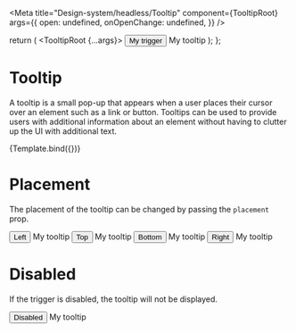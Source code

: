 

<Meta
  title="Design-system/headless/Tooltip"
  component={TooltipRoot}
  args={{
    open: undefined,
    onOpenChange: undefined,
  }}
/>

  return (
    <TooltipRoot {...args}>
      <TooltipTrigger>
        <button>My trigger</button>
      </TooltipTrigger>
      <TooltipContent>My tooltip</TooltipContent>
    </TooltipRoot>
  );
};

# Tooltip

A tooltip is a small pop-up that appears when a user places their cursor over an element such as a link or button. Tooltips can be used to provide users with additional information about an element without having to clutter up the UI with additional text.

<Canvas>
  <Story name="Tooltip">{Template.bind({})}</Story>
</Canvas>

# Placement

The placement of the tooltip can be changed by passing the `placement` prop.

<Canvas>
  <Story name="Tooltip placement">
    <TooltipRoot placement="left">
      <TooltipTrigger>
        <button>Left</button>
      </TooltipTrigger>
      <TooltipContent>My tooltip</TooltipContent>
    </TooltipRoot>
    <TooltipRoot placement="top">
      <TooltipTrigger>
        <button>Top</button>
      </TooltipTrigger>
      <TooltipContent>My tooltip</TooltipContent>
    </TooltipRoot>
    <TooltipRoot placement="bottom">
      <TooltipTrigger>
        <button>Bottom</button>
      </TooltipTrigger>
      <TooltipContent>My tooltip</TooltipContent>
    </TooltipRoot>
    <TooltipRoot placement="right">
      <TooltipTrigger>
        <button>Right</button>
      </TooltipTrigger>
      <TooltipContent>My tooltip</TooltipContent>
    </TooltipRoot>
  </Story>
</Canvas>

# Disabled

If the trigger is disabled, the tooltip will not be displayed.

<Canvas>
  <Story name="Tooltip disabled">
    <TooltipRoot>
      <TooltipTrigger>
        <Button isDisabled>Disabled</Button>
      </TooltipTrigger>
      <TooltipContent disabled>My tooltip</TooltipContent>
    </TooltipRoot>
  </Story>
</Canvas>

<ArgsTable story="Tooltip" of={Tooltip} />
